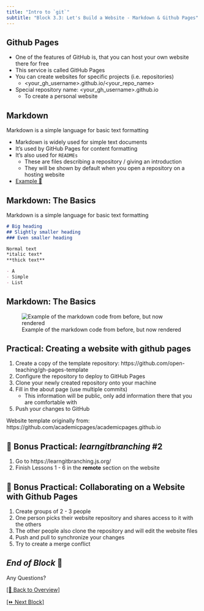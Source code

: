 ```yaml
---
title: "Intro to `git`"
subtitle: "Block 3.3: Let's Build a Website - Markdown & Github Pages"
---
```


## Github Pages

- One of the features of GitHub is, that you can host your own website there for free
- This service is called GitHub Pages
- You can create websites for specific projects (i.e. repositories)
  - \<your_gh_username\>.github.io/\<your_repo_name\>
- Special repository name: \<your_gh_username\>.github.io
  - To create a personal website

## Markdown

Markdown is a simple language for basic text formatting

- Markdown is widely used for simple text documents
- It's used by GitHub Pages for content formatting
- It's also used for `READMEs`
  - These are files describing a repository / giving an introduction
  - They will be shown by default when you open a repository on a hosting website
- [Example 🐍](https://github.com/python/cpython)

## Markdown: The Basics

Markdown is a simple language for basic text formatting

```md
# Big heading
## Slightly smaller heading
### Even smaller heading

Normal text
*italic text*
**thick text**

- A
- Simple
- List
```

## Markdown: The Basics

![Example of the markdown code from before, but now rendered](images/screenshots/markdown.png)

## Practical: Creating a website with github pages {background-color="black"}

1. Create a copy of the template repository: https://github.com/open-teaching/gh-pages-template
2. Configure the repository to deploy to GitHub Pages
3. Clone your newly created repository onto your machine
4. Fill in the about page (use multiple commits)
    - This information will be public, only add information there that you are comfortable with
5. Push your changes to GitHub

::: attribution
Website template originally from: https://github.com/academicpages/academicpages.github.io
:::

## 🎉 Bonus Practical: *learngitbranching* #2 {background-color="black"}

1. Go to https://learngitbranching.js.org/
2. Finish Lessons 1 - 6 in the **remote** section on the website

## 🎉 Bonus Practical: Collaborating on a Website with Github Pages{background-color="black"}

1. Create groups of 2 - 3 people
2. One person picks their website repository and shares access to it with the others
3. The other people also clone the repository and will edit the website files
4. Push and pull to synchronize your changes
5. Try to create a merge conflict

## *End of Block* 🎉 {background-color="black" background-opacity="0.4" background-image="images/backgrounds/dolomites.jpg"}

:::{.r-fit-text}
Any Questions?
:::

[[🏡 Back to Overview]](./index.html)

[[⏩️ Next Block]](./4.1-advanced_github.html) 
